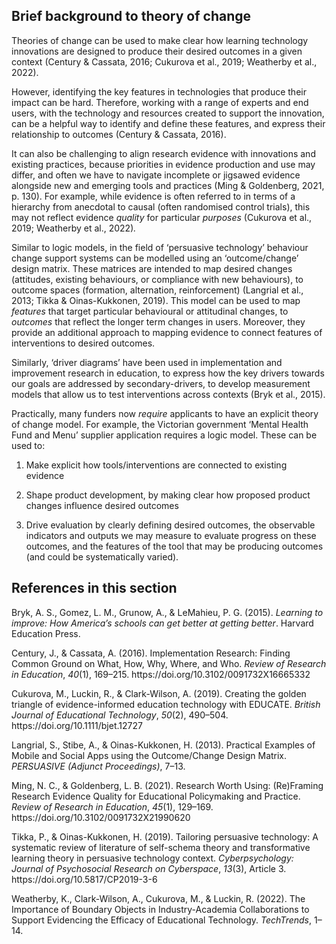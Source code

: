 ## Brief background to theory of change

Theories of change can be used to make clear how learning technology
innovations are designed to produce their desired outcomes in a given
context (Century & Cassata, 2016; Cukurova et al., 2019; Weatherby et
al., 2022).

However, identifying the key features in technologies that produce their
impact can be hard. Therefore, working with a range of experts and end
users, with the technology and resources created to support the
innovation, can be a helpful way to identify and define these features,
and express their relationship to outcomes (Century & Cassata, 2016).

It can also be challenging to align research evidence with innovations
and existing practices, because priorities in evidence production and
use may differ, and often we have to navigate incomplete or jigsawed
evidence alongside new and emerging tools and practices (Ming &
Goldenberg, 2021, p. 130). For example, while evidence is often referred
to in terms of a hierarchy from anecdotal to causal (often randomised
control trials), this may not reflect evidence *quality* for particular
*purposes* (Cukurova et al., 2019; Weatherby et al., 2022)*.*

Similar to logic models, in the field of 'persuasive technology'
behaviour change support systems can be modelled using an
'outcome/change' design matrix. These matrices are intended to map
desired changes (attitudes, existing behaviours, or compliance with new
behaviours), to outcome spaces (formation, alternation, reinforcement)
(Langrial et al., 2013; Tikka & Oinas-Kukkonen, 2019). This model can be
used to map *features* that target particular behavioural or attitudinal
changes, to *outcomes* that reflect the longer term changes in users.
Moreover, they provide an additional approach to mapping evidence to
connect features of interventions to desired outcomes.

Similarly, 'driver diagrams' have been used in implementation and
improvement research in education, to express how the key drivers
towards our goals are addressed by secondary-drivers, to develop
measurement models that allow us to test interventions across contexts
(Bryk et al., 2015).

Practically, many funders now *require* applicants to have an explicit
theory of change model. For example, the Victorian government 'Mental
Health Fund and Menu' supplier application requires a logic model. These
can be used to:

1.  Make explicit how tools/interventions are connected to existing
    evidence

2.  Shape product development, by making clear how proposed product
    changes influence desired outcomes

3.  Drive evaluation by clearly defining desired outcomes, the
    observable indicators and outputs we may measure to evaluate
    progress on these outcomes, and the features of the tool that may be
    producing outcomes (and could be systematically varied).

## References in this section

Bryk, A. S., Gomez, L. M., Grunow, A., & LeMahieu, P. G. (2015).
*Learning to improve: How America's schools can get better at getting
better*. Harvard Education Press.

Century, J., & Cassata, A. (2016). Implementation Research: Finding
Common Ground on What, How, Why, Where, and Who. *Review of Research in
Education*, *40*(1), 169--215. https://doi.org/10.3102/0091732X16665332

Cukurova, M., Luckin, R., & Clark-Wilson, A. (2019). Creating the golden
triangle of evidence-informed education technology with EDUCATE.
*British Journal of Educational Technology*, *50*(2), 490--504.
https://doi.org/10.1111/bjet.12727

Langrial, S., Stibe, A., & Oinas-Kukkonen, H. (2013). Practical Examples
of Mobile and Social Apps using the Outcome/Change Design Matrix.
*PERSUASIVE (Adjunct Proceedings)*, 7--13.

Ming, N. C., & Goldenberg, L. B. (2021). Research Worth Using:
(Re)Framing Research Evidence Quality for Educational Policymaking and
Practice. *Review of Research in Education*, *45*(1), 129--169.
https://doi.org/10.3102/0091732X21990620

Tikka, P., & Oinas-Kukkonen, H. (2019). Tailoring persuasive technology:
A systematic review of literature of self-schema theory and
transformative learning theory in persuasive technology context.
*Cyberpsychology: Journal of Psychosocial Research on Cyberspace*,
*13*(3), Article 3. https://doi.org/10.5817/CP2019-3-6

Weatherby, K., Clark-Wilson, A., Cukurova, M., & Luckin, R. (2022). The
Importance of Boundary Objects in Industry-Academia Collaborations to
Support Evidencing the Efficacy of Educational Technology. *TechTrends*,
1--14.
